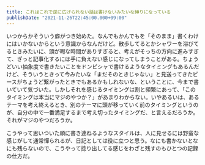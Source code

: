 ```yaml
---
title: これはこれで逆に広げられない話は書けないみたいな縛りになっている
publishDate: "2021-11-26T22:45:00.000+09:00"
---
```



<Tweet id="https://twitter.com/_yuheiy/status/1464216216240025600" />

<Tweet id="https://twitter.com/_yuheiy/status/1464216323383504896" />

<Tweet id="https://twitter.com/_yuheiy/status/1464217138357743616" />

いつからかそういう癖がつき始めた。なんでもかんでもを「そのまま」書くわけにはいかないからという意識からなんだけど。散歩してるとかシャワーを浴びてるときみたいに、頭が暇な時間がありすぎると、考えがそっちの方向に進みすぎて、ざっと記事化するには手に負えない感じになってしまうことがある。ちょうどいい抽象度で書きたいことをドンピシャで書けるようなタイミングもあるんだけど、そういうときって今みたいな「まだそのときじゃない」と見送ってきたピースがちょうど繋がったときでもあるかもしれないな、ということに、今まで書いていて気づいた。しかしそれを感じるタイミングは割と頻繁にあって、「このタイミングは本当にマジのやつか？」があまりわからない。いやあるいは、あるテーマを考え終えるとき、別のテーマに頭が移っていく前のタイミングというのが、自分の中で一番満足するまで考え切ったタイミングだ、と言えるだろうか。それがマジのやつだろうか。

こうやって思いついた順に書き連ねるようなスタイルは、人に見せるには野蛮な感じがして通常憚られるが、日記としては役に立つと思う。なにも書かないとなにも残らないので、こうやって捻り出してる感じをわざと残すのもひとつの記録の仕方だ。
